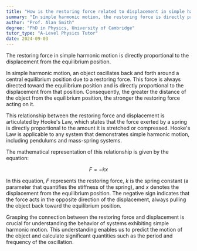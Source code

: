 ```yaml
---
title: "How is the restoring force related to displacement in simple harmonic motion?"
summary: "In simple harmonic motion, the restoring force is directly proportional to the displacement from the equilibrium position, indicating that greater displacement results in a stronger restoring force."
author: "Prof. Alan Smith"
degree: "PhD in Physics, University of Cambridge"
tutor_type: "A-Level Physics Tutor"
date: 2024-09-03
---
```


The restoring force in simple harmonic motion is directly proportional to the displacement from the equilibrium position.

In simple harmonic motion, an object oscillates back and forth around a central equilibrium position due to a restoring force. This force is always directed toward the equilibrium position and is directly proportional to the displacement from that position. Consequently, the greater the distance of the object from the equilibrium position, the stronger the restoring force acting on it.

This relationship between the restoring force and displacement is articulated by Hooke's Law, which states that the force exerted by a spring is directly proportional to the amount it is stretched or compressed. Hooke's Law is applicable to any system that demonstrates simple harmonic motion, including pendulums and mass-spring systems.

The mathematical representation of this relationship is given by the equation:

$$
F = -kx
$$

In this equation, $F$ represents the restoring force, $k$ is the spring constant (a parameter that quantifies the stiffness of the spring), and $x$ denotes the displacement from the equilibrium position. The negative sign indicates that the force acts in the opposite direction of the displacement, always pulling the object back toward the equilibrium position.

Grasping the connection between the restoring force and displacement is crucial for understanding the behavior of systems exhibiting simple harmonic motion. This understanding enables us to predict the motion of the object and calculate significant quantities such as the period and frequency of the oscillation.
    